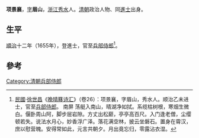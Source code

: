 '''项景襄'''，[[表字|字]]'''眉山'''，[[浙江|浙江]][[秀水|秀水]]人。[[清朝|清朝]]政治人物、同[[進士|進士]]出身。

== 生平 ==
[[順治|順治]]十二年（1655年），登進士，官至[[兵部侍郎|兵部侍郎]]<ref>[[中華民國|民國]]·[[徐世昌|徐世昌]]《[[晚晴簃诗汇|晚晴簃诗汇]]》（卷26）：项景襄，字眉山，秀水人。顺治乙未进士，官至[[兵部侍郎|兵部侍郎]]。 南屏 荡艇入南山，晴湖净如拭。系缆枯树根，寒烟生微白。偃卧周山阿，脚步层岩隙。方丈出松巅，亭亭高百尺。入门逢老僧，尘缨顿若失。说法水月心，妙香浮广泽。落花满空林，披云坐磐石。置身在霄汉，庶以慰营魄。安得常如此，元言共朝夕。月出竟忘归，零露沾衣湿。</ref>。

==參考==
{{reflist}}

{{順治十二年乙未科殿試金榜}}

{{Authority control}}

{{DEFAULTSORT:Xiang}}
[[Category:清朝兵部侍郎|Category:清朝兵部侍郎]]


{{清朝人物小作品}}